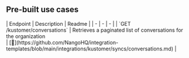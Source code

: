 
## Pre-built use cases

<AccordionGroup>


<Accordion title="Others">
| Endpoint | Description | Readme |
| - | - | - |
| `GET /kustomer/conversations` | Retrieves a paginated list of conversations for the organization<br /> | [🔗](https://github.com/NangoHQ/integration-templates/blob/main/integrations/kustomer/syncs/conversations.md) |
</Accordion>

</AccordionGroup>
